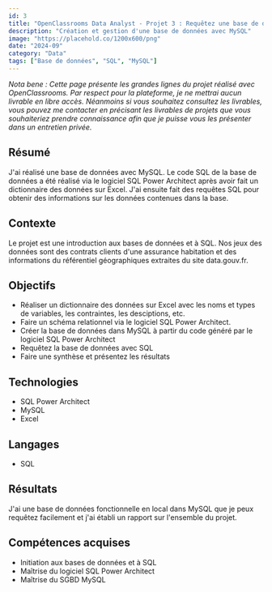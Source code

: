 ---
id: 3
title: "OpenClassrooms Data Analyst - Projet 3 : Requêtez une base de données avec SQL"
description: "Création et gestion d'une base de données avec MySQL"
image: "https://placehold.co/1200x600/png"
date: "2024-09"
category: "Data"
tags: ["Base de données", "SQL", "MySQL"]
---

<i>
    Nota bene : Cette page présente les grandes lignes du projet réalisé avec OpenClassrooms. Par respect pour la plateforme, je ne mettrai aucun livrable en libre accès. Néanmoins si vous souhaitez consultez les livrables, vous pouvez me contacter en précisant les livrables de projets que vous souhaiteriez prendre connaissance afin que je puisse vous les présenter dans un entretien privée.
</i>

## Résumé

J'ai réalisé une base de données avec MySQL. Le code SQL de la base de données a été réalisé via le logiciel SQL Power Architect après avoir fait un dictionnaire des données sur Excel. J'ai ensuite fait des requêtes SQL pour obtenir des informations sur les données contenues dans la base.

## Contexte

Le projet est une introduction aux bases de données et à SQL. Nos jeux des données sont des contrats clients d'une assurance habitation et des informations du référentiel géographiques extraites du site data.gouv.fr. 

## Objectifs

- Réaliser un dictionnaire des données sur Excel avec les noms et types de variables, les contraintes, les desciptions, etc.
- Faire un schéma relationnel via le logiciel SQL Power Architect.
- Créer la base de données dans MySQL à partir du code généré par le logiciel SQL Power Architect
- Requêtez la base de données avec SQL
- Faire une synthèse et présentez les résultats

## Technologies 

- SQL Power Architect
- MySQL
- Excel

## Langages 

- SQL

## Résultats

J'ai une base de données fonctionnelle en local dans MySQL que je peux requêtez facilement et j'ai établi un rapport sur l'ensemble du projet.

## Compétences acquises

- Initiation aux bases de données et à SQL
- Maîtrise du logiciel SQL Power Architect
- Maîtrise du SGBD MySQL